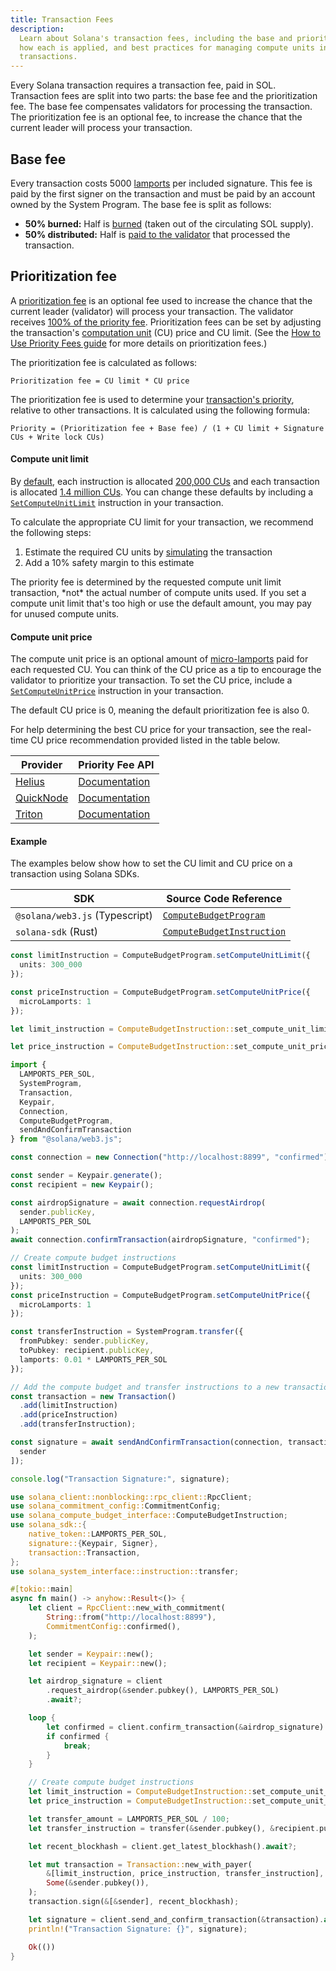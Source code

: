 ```yaml
---
title: Transaction Fees
description:
  Learn about Solana's transaction fees, including the base and priority fees,
  how each is applied, and best practices for managing compute units in your
  transactions.
---
```


Every Solana transaction requires a transaction fee, paid in SOL.
Transaction fees are split into two parts: the base fee and the prioritization fee.
The base fee compensates validators for processing the transaction.
The prioritization fee is an optional fee,
to increase the chance that the current leader will process your transaction.

## Base fee

Every transaction costs 5000 [lamports](/docs/references/terminology#lamport)
per included signature.
This fee is paid by the first signer on the transaction
and must be paid by an account owned by the System Program.
The base fee is split as follows:

- **50% burned:** Half is [burned](https://github.com/anza-xyz/agave/blob/v2.1.13/sdk/fee-calculator/src/lib.rs#L70)
  (taken out of the circulating SOL supply).
- **50% distributed:** Half is [paid to the validator](https://github.com/anza-xyz/agave/blob/e621336acad4f5d6e5b860eaa1b074b01c99253c/runtime/src/bank/fee_distribution.rs#L58-L62)
  that processed the transaction.

## Prioritization fee

A [prioritization fee](https://github.com/anza-xyz/agave/blob/v2.2.14/compute-budget/src/compute_budget_limits.rs#L47-L48)
is an optional fee used to increase the chance that the current leader (validator) will process your transaction.
The validator receives [100% of the priority fee](https://github.com/solana-foundation/solana-improvement-documents/blob/main/proposals/0096-reward-collected-priority-fee-in-entirety.md).
Prioritization fees can be set by adjusting the transaction's [computation unit](/docs/references/terminology#compute-units)
(CU) price and CU limit.
(See the [How to Use Priority Fees guide](/developers/guides/advanced/how-to-use-priority-fees)
for more details on prioritization fees.)

The prioritization fee is calculated as follows:

```text title="Prioritization fee formula"
Prioritization fee = CU limit * CU price
```

The prioritization fee is used to determine your [transaction's priority](https://github.com/anza-xyz/agave/blob/v2.2.14/core/src/banking_stage/transaction_scheduler/receive_and_buffer.rs#L646),
relative to other transactions.
It is calculated using the following formula:

```text title="Transaction priority formula"
Priority = (Prioritization fee + Base fee) / (1 + CU limit + Signature CUs + Write lock CUs)
```

#### Compute unit limit

By [default](https://github.com/anza-xyz/agave/blob/v2.1.13/compute-budget/src/compute_budget.rs#L149-L197),
each instruction is allocated [200,000 CUs](https://github.com/anza-xyz/agave/blob/v2.1.13/compute-budget/src/compute_budget_limits.rs#L10)
and each transaction is allocated [1.4 million CUs](https://github.com/anza-xyz/agave/blob/v2.1.13/compute-budget/src/compute_budget_limits.rs#L14).
You can change these defaults by including a [`SetComputeUnitLimit`](https://github.com/anza-xyz/agave/blob/v2.1.13/sdk/src/compute_budget.rs#L42-L44)
instruction in your transaction.

To calculate the appropriate CU limit for your transaction,
we recommend the following steps:

1. Estimate the required CU units by [simulating](/developers/guides/advanced/how-to-request-optimal-compute) the transaction
2. Add a 10% safety margin to this estimate

<Callout type="warn">
The priority fee is determined by the requested compute unit limit transaction,
*not* the actual number of compute units used.
If you set a compute unit limit that's too high or use the default amount,
you may pay for unused compute units.
</Callout>

#### Compute unit price

The compute unit price is an optional amount of [micro-lamports](/docs/references/terminology#micro-lamports)
paid for each requested CU.
You can think of the CU price as a tip to encourage the validator to prioritize your transaction.
To set the CU price, include a [`SetComputeUnitPrice`](https://github.com/anza-xyz/agave/blob/v2.1.13/sdk/src/compute_budget.rs#L48-L50)
instruction in your transaction.

<Callout>
The default CU price is 0, meaning the default prioritization fee is also 0.
</Callout>

For help determining the best CU price for your transaction,
see the real-time CU price recommendation provided listed in the table below.

| Provider                                | Priority Fee API                                                                  |
| --------------------------------------- | --------------------------------------------------------------------------------- |
| [Helius](https://www.helius.dev/)       | [Documentation](https://docs.helius.dev/solana-apis/priority-fee-api)             |
| [QuickNode](https://www.quicknode.com/) | [Documentation](https://marketplace.quicknode.com/add-on/solana-priority-fee)     |
| [Triton](https://triton.one/)           | [Documentation](https://docs.triton.one/chains/solana/improved-priority-fees-api) |

#### Example

The examples below show how to set the CU limit and CU price on a transaction using Solana SDKs.

| SDK                            | Source Code Reference                                                                                                          |
| ------------------------------ | ------------------------------------------------------------------------------------------------------------------------------ |
| `@solana/web3.js` (Typescript) | [`ComputeBudgetProgram`](https://github.com/solana-foundation/solana-web3.js/blob/v1.98.0/src/programs/compute-budget.ts#L218) |
| `solana-sdk` (Rust)            | [`ComputeBudgetInstruction`](https://github.com/anza-xyz/agave/blob/v2.1.13/sdk/src/compute_budget.rs#L17-L31)                 |


<CodeTabs storage="compute-budget">

```ts !! title="Typescript"
const limitInstruction = ComputeBudgetProgram.setComputeUnitLimit({
  units: 300_000
});

const priceInstruction = ComputeBudgetProgram.setComputeUnitPrice({
  microLamports: 1
});
```

```rust !! title="Rust"
let limit_instruction = ComputeBudgetInstruction::set_compute_unit_limit(300_000);

let price_instruction = ComputeBudgetInstruction::set_compute_unit_price(1);
```

</CodeTabs>

<CodeTabs storage="compute-budget" flags="r">

```ts !! title="Typescript"
import {
  LAMPORTS_PER_SOL,
  SystemProgram,
  Transaction,
  Keypair,
  Connection,
  ComputeBudgetProgram,
  sendAndConfirmTransaction
} from "@solana/web3.js";

const connection = new Connection("http://localhost:8899", "confirmed");

const sender = Keypair.generate();
const recipient = new Keypair();

const airdropSignature = await connection.requestAirdrop(
  sender.publicKey,
  LAMPORTS_PER_SOL
);
await connection.confirmTransaction(airdropSignature, "confirmed");

// Create compute budget instructions
const limitInstruction = ComputeBudgetProgram.setComputeUnitLimit({
  units: 300_000
});
const priceInstruction = ComputeBudgetProgram.setComputeUnitPrice({
  microLamports: 1
});

const transferInstruction = SystemProgram.transfer({
  fromPubkey: sender.publicKey,
  toPubkey: recipient.publicKey,
  lamports: 0.01 * LAMPORTS_PER_SOL
});

// Add the compute budget and transfer instructions to a new transaction
const transaction = new Transaction()
  .add(limitInstruction)
  .add(priceInstruction)
  .add(transferInstruction);

const signature = await sendAndConfirmTransaction(connection, transaction, [
  sender
]);

console.log("Transaction Signature:", signature);
```

```rust !! title="Rust"
use solana_client::nonblocking::rpc_client::RpcClient;
use solana_commitment_config::CommitmentConfig;
use solana_compute_budget_interface::ComputeBudgetInstruction;
use solana_sdk::{
    native_token::LAMPORTS_PER_SOL,
    signature::{Keypair, Signer},
    transaction::Transaction,
};
use solana_system_interface::instruction::transfer;

#[tokio::main]
async fn main() -> anyhow::Result<()> {
    let client = RpcClient::new_with_commitment(
        String::from("http://localhost:8899"),
        CommitmentConfig::confirmed(),
    );

    let sender = Keypair::new();
    let recipient = Keypair::new();

    let airdrop_signature = client
        .request_airdrop(&sender.pubkey(), LAMPORTS_PER_SOL)
        .await?;

    loop {
        let confirmed = client.confirm_transaction(&airdrop_signature).await?;
        if confirmed {
            break;
        }
    }

    // Create compute budget instructions
    let limit_instruction = ComputeBudgetInstruction::set_compute_unit_limit(300_000);
    let price_instruction = ComputeBudgetInstruction::set_compute_unit_price(1);

    let transfer_amount = LAMPORTS_PER_SOL / 100;
    let transfer_instruction = transfer(&sender.pubkey(), &recipient.pubkey(), transfer_amount);

    let recent_blockhash = client.get_latest_blockhash().await?;

    let mut transaction = Transaction::new_with_payer(
        &[limit_instruction, price_instruction, transfer_instruction],
        Some(&sender.pubkey()),
    );
    transaction.sign(&[&sender], recent_blockhash);

    let signature = client.send_and_confirm_transaction(&transaction).await?;
    println!("Transaction Signature: {}", signature);

    Ok(())
}
```

</CodeTabs>
